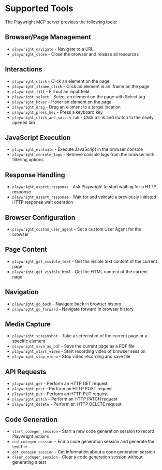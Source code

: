 # Supported Tools

The Playwright MCP server provides the following tools:

## Browser/Page Management

- `playwright_navigate` - Navigate to a URL
- `playwright_close` - Close the browser and release all resources

## Interactions

- `playwright_click` - Click an element on the page
- `playwright_iframe_click` - Click an element in an iframe on the page
- `playwright_fill` - Fill out an input field
- `playwright_select` - Select an element on the page with Select tag
- `playwright_hover` - Hover an element on the page
- `playwright_drag` - Drag an element to a target location
- `playwright_press_key` - Press a keyboard key
- `playwright_click_and_switch_tab` - Click a link and switch to the newly opened tab

## JavaScript Execution

- `playwright_evaluate` - Execute JavaScript in the browser console
- `playwright_console_logs` - Retrieve console logs from the browser with filtering options

## Response Handling

- `playwright_expect_response` - Ask Playwright to start waiting for a HTTP response
- `playwright_assert_response` - Wait for and validate a previously initiated HTTP response wait operation

## Browser Configuration

- `playwright_custom_user_agent` - Set a custom User Agent for the browser

## Page Content

- `playwright_get_visible_text` - Get the visible text content of the current page
- `playwright_get_visible_html` - Get the HTML content of the current page

## Navigation

- `playwright_go_back` - Navigate back in browser history
- `playwright_go_forward` - Navigate forward in browser history

## Media Capture

- `playwright_screenshot` - Take a screenshot of the current page or a specific element
- `playwright_save_as_pdf` - Save the current page as a PDF file
- `playwright_start_video` - Start recording video of browser session
- `playwright_stop_video` - Stop video recording and save file

## API Requests

- `playwright_get` - Perform an HTTP GET request
- `playwright_post` - Perform an HTTP POST request
- `playwright_put` - Perform an HTTP PUT request
- `playwright_patch` - Perform an HTTP PATCH request
- `playwright_delete` - Perform an HTTP DELETE request

## Code Generation

- `start_codegen_session` - Start a new code generation session to record Playwright actions
- `end_codegen_session` - End a code generation session and generate the test file
- `get_codegen_session` - Get information about a code generation session
- `clear_codegen_session` - Clear a code generation session without generating a test